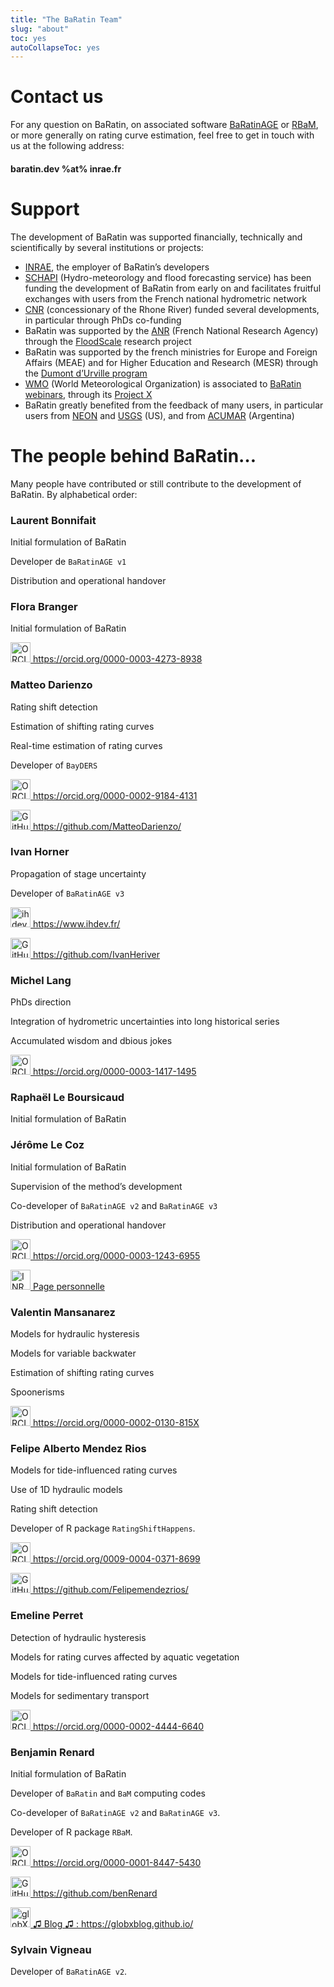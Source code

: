 ---
title: "The BaRatin Team"
slug: "about"
toc: yes
autoCollapseToc: yes
---

# Contact us

For any question on BaRatin, on associated software [BaRatinAGE](https://github.com/BaRatin-tools/BaRatinAGE) or [RBaM](https://github.com/BaM-tools/RBaM), or more generally on rating curve estimation, feel free to get in touch with us at the following address: 

#### baratin.dev %at% inrae.fr

# Support 

The development of BaRatin was supported financially, technically and scientifically by several institutions or projects: 

* [INRAE](https://www.inrae.fr/en), the employer of BaRatin's developers
* [SCHAPI](https://api.gouv.fr/producteurs/schapi) (Hydro-meteorology and flood forecasting service) has been funding the development of BaRatin from early on and facilitates fruitful exchanges with users from the French national hydrometric network
* [CNR](https://www.cnr.tm.fr/en) (concessionary of the Rhone River) funded several developments, in particular through PhDs co-funding
* BaRatin was supported by the [ANR](https://anr.fr/en/) (French National Research Agency) through the [FloodScale](https://anr.fr/en/funded-projects-and-impact/funded-projects/project/funded/project/b2d9d3668f92a3b9fbbf7866072501ef-905f3e2aef/?tx_anrprojects_funded%5Bcontroller%5D=Funded&cHash=0b8e7585d4a94310a1788901595f6ccb) research project
* BaRatin was supported by the french ministries for Europe and Foreign Affairs (MEAE) and for Higher Education and Research (MESR) through the [Dumont d’Urville program](https://www.campusfrance.org/en/node/2377)
* [WMO](https://wmo.int) (World Meteorological Organization) is associated to [BaRatin webinars](https://www.youtube.com/watch?v=dUutJkCaAro), through its [Project X](https://community.wmo.int/en/activity-areas/hydrology-and-water-resources/project-x) 
* BaRatin greatly benefited from the feedback of many users, in particular users from [NEON](https://www.neonscience.org/) and [USGS](https://www.usgs.gov/) (US), and from [ACUMAR](https://www.acumar.gob.ar/) (Argentina)

# The people behind BaRatin...

Many people have contributed or still contribute to the development of BaRatin. By alphabetical order: 

### Laurent Bonnifait

Initial formulation of BaRatin

Developer de `BaRatinAGE v1`

Distribution and operational handover

### Flora Branger

Initial formulation of BaRatin

<a href="https://orcid.org/0000-0003-4273-8938">
<img alt="ORCID logo" src="https://info.orcid.org/wp-content/uploads/2019/11/orcid_32x32.png" width="32" height="32" /> https://orcid.org/0000-0003-4273-8938 </a>

### Matteo Darienzo

Rating shift detection

Estimation of shifting rating curves

Real-time estimation of rating curves

Developer of `BayDERS`

<a href="https://orcid.org/0000-0002-9184-4131">
<img alt="ORCID logo" src="https://info.orcid.org/wp-content/uploads/2019/11/orcid_32x32.png" width="32" height="32" /> https://orcid.org/0000-0002-9184-4131 </a>

<a href="https://github.com/MatteoDarienzo/">
<img alt="GitHub logo" src="/img/github-mark.svg" width="32" height="32" /> https://github.com/MatteoDarienzo/ </a>

### Ivan Horner

Propagation of stage uncertainty

Developer of `BaRatinAGE v3`

<a href="https://www.ihdev.fr/en">
<img alt="ihdev logo" src="/img/ihdev_logo.svg" width="32" height="32" /> https://www.ihdev.fr/ </a>

<a href="https://github.com/IvanHeriver">
<img alt="GitHub logo" src="/img/github-mark.svg" width="32" height="32" /> https://github.com/IvanHeriver </a>

### Michel Lang

PhDs direction

Integration of hydrometric uncertainties into long historical series

Accumulated wisdom and dbious jokes

<a href="https://orcid.org/0000-0003-1417-1495">
<img alt="ORCID logo" src="https://info.orcid.org/wp-content/uploads/2019/11/orcid_32x32.png" width="32" height="32" /> https://orcid.org/0000-0003-1417-1495 </a>

### Raphaël Le Boursicaud

Initial formulation of BaRatin

### Jérôme Le Coz

Initial formulation of BaRatin

Supervision of the method's development

Co-developer of `BaRatinAGE v2` and `BaRatinAGE v3`

Distribution and operational handover

<a href="https://orcid.org/0000-0003-1243-6955">
<img alt="ORCID logo" src="https://info.orcid.org/wp-content/uploads/2019/11/orcid_32x32.png" width="32" height="32" /> https://orcid.org/0000-0003-1243-6955 </a>

<a href="https://eng-riverhydraulics.lyon-grenoble.hub.inrae.fr/people/present-staff/jerome-le-coz">
<img alt="INRAE logo" src="/img/Logo-INRAE_Transparent.png" width="32" /> Page personnelle </a>

### Valentin Mansanarez

Models for hydraulic hysteresis

Models for variable backwater

Estimation of shifting rating curves

Spoonerisms

<a href="https://orcid.org/0000-0002-0130-815X">
<img alt="ORCID logo" src="https://info.orcid.org/wp-content/uploads/2019/11/orcid_32x32.png" width="32" height="32" /> https://orcid.org/0000-0002-0130-815X </a>

### Felipe Alberto Mendez Rios

Models for tide-influenced rating curves

Use of 1D hydraulic models

Rating shift detection

Developer of R package `RatingShiftHappens`.

<a href="https://orcid.org/0009-0004-0371-8699">
<img alt="ORCID logo" src="https://info.orcid.org/wp-content/uploads/2019/11/orcid_32x32.png" width="32" height="32" /> https://orcid.org/0009-0004-0371-8699 </a>

<a href="https://github.com/Felipemendezrios/">
<img alt="GitHub logo" src="/img/github-mark.svg" width="32" height="32" /> https://github.com/Felipemendezrios/ </a>

### Emeline Perret

Detection of hydraulic hysteresis

Models for rating curves affected by aquatic vegetation

Models for tide-influenced rating curves

Models for sedimentary transport

<a href="https://orcid.org/0000-0002-4444-6640">
<img alt="ORCID logo" src="https://info.orcid.org/wp-content/uploads/2019/11/orcid_32x32.png" width="32" height="32" /> https://orcid.org/0000-0002-4444-6640 </a>

### Benjamin Renard

Initial formulation of BaRatin

Developer of `BaRatin` and `BaM` computing codes

Co-developer of `BaRatinAGE v2` and `BaRatinAGE v3`. 

Developer of R package `RBaM`.

<a href="https://orcid.org/0000-0001-8447-5430">
<img alt="ORCID logo" src="https://info.orcid.org/wp-content/uploads/2019/11/orcid_32x32.png" width="32" height="32" /> https://orcid.org/0000-0001-8447-5430 </a>

<a href="https://github.com/benRenard">
<img alt="GitHub logo" src="/img/github-mark.svg" width="32" height="32" /> https://github.com/benRenard </a>

<a href="https://globxblog.github.io/">
<img alt="globXblog logo" src="/img/globXblog_logo.svg" width="32" height="32" />  ♫ Blog ♫ : https://globxblog.github.io/ </a>

### Sylvain Vigneau

Developer of `BaRatinAGE v2`. 
